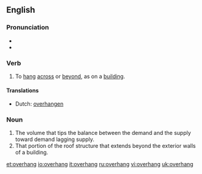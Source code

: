 ==English==

===Pronunciation===
*{{IPA|/'ovəɻhεɳ/}}
*{{audio|en-us-overhang.ogg|Audio (US)}}

===Verb===
{{en-verb|overhangs|overhanging|overhung}}

# To [[hang]] [[across]] or [[beyond]], as on a [[building]].

====Translations====
*Dutch: [[overhangen]]

===Noun===
{{en-noun}}

#The volume that tips the balance between the demand and the supply toward demand lagging supply.
#That portion of the roof structure that extends beyond the exterior walls of a building.

[[et:overhang]]
[[io:overhang]]
[[it:overhang]]
[[ru:overhang]]
[[vi:overhang]]
[[uk:overhang]]